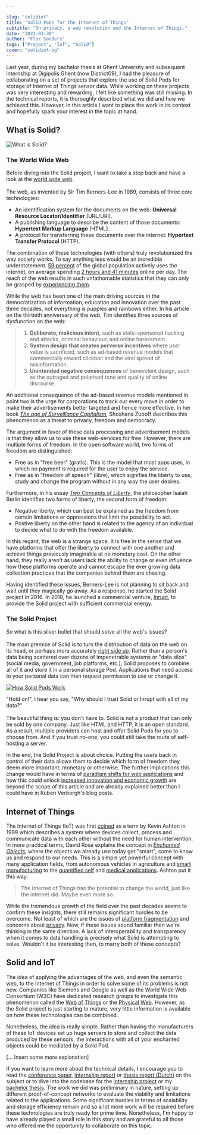 ```yaml
---

slug: "solidiot"
title: "Solid Pods for the Internet of Things"
subtitle: "On privacy, a web revolution and the Internet of Things."
date: "2021-03-30"
author: "Flor Sanders"
tags: ["Project", "IoT", "Solid"]
cover: "solidiot-bg"
---
```




Last year, during my bachelor thesis at Ghent University and subsequent internship at Digipolis Ghent (now District09), I had the pleasure of collaborating on a set of projects that explore the use of Solid Pods for storage of Internet of Things sensor data. While working on these projects was very interesting and rewarding, I felt like something was still missing. In the technical reports, it is thoroughly described what we did and how we achieved this. However, in this article I want to place the work in its context and hopefully spark your interest in the topic at hand.

## What is Solid?

![What is Solid?](solidiot.assets/solidlogo.jpeg)

### The World Wide Web

Before diving into the Solid project, I want to take a step back and have a look at the [world wide web](https://www.w3.org/History.html).<br></br>
The web, as invented by Sir Tim Berners-Lee in 1989, consists of three core technologies:

- An identification system for the documents on the web: **Universal Resource Locator/Identifier** (URL/URI).
- A publishing language to describe the content of those documents: **Hypertext Markup Language** (HTML).
- A protocol for transferring these documents over the internet: **Hypertext Transfer Protocol** (HTTP).

The combination of these technologies (with others) truly revolutionized the way society works. To say anything less would be an incredible understatement. [59 percent](https://www.statista.com/statistics/617136/digital-population-worldwide/) of the global population actively uses the internet, on average spending [2 hours and 41 minutes](https://www.statista.com/statistics/319732/daily-time-spent-online-device/) online per day. The reach of the web results in such unfathomable statistics that they can only be grasped by [experiencing them](https://www.webfx.com/internet-real-time/).

While the web has been one of the main driving sources in the democratization of information, education and innovation over the past three decades, not everything is puppies and rainbows either. In his article on the thirtieth anniversary of the web, Tim identifies three sources of dysfunction on the web:

> 1. **Deliberate, malicious intent**, such as state-sponsored hacking and attacks, criminal behaviour, and online harassment.
> 2. **System design that creates perverse incentives** where user value is sacrificed, such as ad-based revenue models that  commercially reward clickbait and the viral spread of misinformation.
> 3. **Unintended negative consequences** of benevolent design, such as the outraged and polarised tone and quality of online discourse.

An additional consequence of the ad-based revenue models mentioned in point two is the urge for corporations to track our every move in order to make their advertisements better targeted and hence more effective. In her book [*The age of Surveillance Capitalism*](https://shoshanazuboff.com/book/about/), Shoshana Zuboff describes this phenomenon as a threat to privacy, freedom and democracy.

The argument in favor of these data processing and advertisement models is that they allow us to use these web-services for free. However, there are multiple forms of freedom. In the open software world, two forms of freedom are distinguished:

- Free as in "free beer" (gratis). This is the model that most apps uses, in which no payment is required for the user to enjoy the service.
- Free as in "freedom of speech" (libre), which signifies the liberty to use, study and change the program without in any way the user desires.

Furthermore, in his essay [*Two Concepts of Liberty*](http://cactus.dixie.edu/green/B_Readings/I_Berlin%20Two%20Concpets%20of%20Liberty.pdf), the philosopher Isaiah Berlin identifies two forms of liberty, the second form of freedom:

- Negative liberty, which can best be explained as the freedom from certain limitations or oppressions that limit the possibility to act.
- Postive liberty on the other hand is related to the agency of an individual to decide what to do with the freedom available.

In this regard, the web is a strange space. It is free in the sense that we have platforms that offer the liberty to connect with one another and achieve things previously imaginable at no monetary cost. On the other hand, they really aren't as users lack the ability to change or even influence how these platforms operate and cannot escape the ever growing data collection practices that the companies behind them are chasing.

Having identified these issues, Berners-Lee is not planning to sit back and wait until they magically go away. As a response, he started the Solid project in 2016. In 2018, he launched a commercial venture, [Inrupt](https://inrupt.com), to provide the Solid project with sufficient commercial energy.

### The Solid Project

So what is this silver bullet that should solve all the web's issues?<br></br>The main premise of Solid is to turn the distribution of data on the web on its head, or perhaps more accurately [right side up](https://inrupt.com/turning-the-privacy-world-right-side-up). Rather than a person's data being scattered over dozens of impenetrable systems or "data silos" (social media, government, job platforms, etc.), Solid proposes to combine all of it and store it in a personal storage Pod. Applications that need access to your personal data can then request permission to use or change it.

[![How Solid Pods Work](./solidiot.assets/solidworks.png)](https://inrupt.com/solid)

"Hold on!", I hear you say, "Why should I trust Solid or Inrupt with all of my data?"<br></br>
The beautiful thing is: you don't have to. Solid is not a product that can only be sold by one company. Just like HTML and HTTP, it is an open standard. As a result, multiple providers can host and offer Solid Pods for you to choose from. And if you trust no-one, you could still take the route of self-hosting a server.

In the end, the Solid Project is about choice. Putting the users back in control of their data allows them to decide which form of freedom they deem more important: monetary or otherwise. The further implications this change would have in terms of [paradigm shifts for web applications](https://ruben.verborgh.org/blog/2017/12/20/paradigm-shifts-for-the-decentralized-web/) and how this could unlock [increased innovation and economic growth](https://ruben.verborgh.org/blog/2020/12/07/a-data-ecosystem-fosters-sustainable-innovation/) are beyond the scope of this article and are already explained better than I could have in Ruben Verborgh's blog posts.

## Internet of Things

The Internet of Things (IoT) was first [coined](https://www.rfidjournal.com/that-internet-of-things-thing) as a term by Kevin Ashton in 1999 which describes a system where devices collect, process and communicate data with each other without the need for human intervention. In more practical terms, David Rose explains the concept in [*Enchanted Objects*](https://enchantedobjects.com/#/enchanted-objects/), where the objects we already use today get "smart", come to know us and respond to our needs. This is a simple yet powerful concept with many application fields, from autonomous vehicles in agriculture and [smart manufacturing](https://spectrum.ieee.org/telecom/internet/the-industrial-internet-of-things) to the [quantified self](https://quantifiedself.com/) and [medical applications](https://www2.deloitte.com/global/en/pages/life-sciences-and-healthcare/articles/medtech-internet-of-medical-things.html). Ashton put it this way:

> The Internet of Things has the potential to change the world, just like the internet did. Maybe even more so.

While the tremendous growth of the field over the past decades seems to confirm these insights, there still remains significant hurdles to be overcome. Not least of which are the issues of [platform fragmentation](https://www.qualcomm.com/news/onq/2016/02/19/fragmentation-enemy-internet-things) and concerns about [privacy](https://madsg.com/wp-content/uploads/2015/12/Designing_the_Internet_of_Things.pdf#p303). Now, if these issues sound familiar then we're thinking in the same direction. A lack of interoperability and transparency when it comes to data handling is precisely what Solid is attempting to solve. Wouldn't it be interesting then, to marry both of these concepts?

## Solid and IoT

The idea of applying the advantages of the web, and even the semantic web, to the Internet of Things in order to solve some of its problems is not new. Companies like Siemens and Google as well as the World Wide Web Consortium (W3C) have dedicated research groups to investigate this phenomenon called the [Web of Things](https://www.w3.org/WoT/) or the [Physical Web](http://google.github.io/physical-web/). However, as the Solid project is just starting to mature, very little information is available on how these technologies can be combined.

Nonetheless, the idea is really simple. Rather than having the manufacturers of these IoT devices set up huge servers to store and collect the data produced by these sensors, the interactions with all of your enchanted objects could be mediated by a Solid Pod.

[... Insert some more explanation]

If you want to learn more about the technical details, I encourage you to read the [conference paper](https://lib.ugent.be/catalog/pug01:8694858), <a href={internshipReport} download>internship report</a> or <a href={thesisReport} download>thesis report (Dutch)</a> on the subject or to dive into the codebase for the [internship project](https://github.com/lab9k/Solid-Pods-For-IoT) or my [bachelor thesis](https://github.com/th1j5/IoT-Solid-project). The work we did was preliminary in nature, setting up different proof-of-concept networks to evaluate the viability and limitations related to the applications. Some significant hurdles in terms of scalability and storage efficiency remain and so a lot more work will be required before these technologies are truly ready for prime time. Nonetheless, I'm happy to have already played a small role in this story and am grateful to all those who offered me the opportunity to collaborate on this topic.